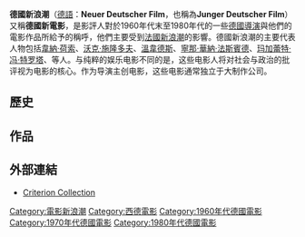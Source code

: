 {{expand|time=2009-06-21T06:53:33+00:00}}
{{Infobox Film Movement
| name           = 德國新浪潮
| image          =
| imagesize      = 
| caption        = 
| yearsactive    = 1962–1982
| country        = [[西德|西德]]
| majorfigures   = {{spml|[[寧那·華納·法斯賓德|寧那·華納·法斯賓德]]|[[韋納·荷索|韋納·荷索]]|[[文·溫德斯|文·溫德斯]]|[[沃克·施隆多夫|沃克·施隆多夫]]|{{tsl|en|Alexander Kluge|亞歷山大‧克魯格}}|[[玛加蕾特·冯·特罗塔|玛加蕾特·冯·特罗塔]]|{{tsl|en|Hans-Jürgen Syberberg|漢斯·于爾根·西貝爾貝格}}|[[尤利·隆美爾|尤利·隆美爾]]|{{tsl|en|Harun Farocki|哈倫‧法洛基}}|[[沃尔夫冈·彼得森|沃夫岡·彼得森]]|{{tsl|en|Edgar Reitz|愛德嘉·萊茲}}|{{tsl|en|Helma Sanders-Brahms|賀瑪·桑德斯-布拉姆斯}}|{{tsl|en|Peter Schamoni|彼得·夏孟尼}}|{{tsl|en|Werner Schroeter|華納·雪洛特}}|[[史特勞普-蕙葉|史特勞普-蕙葉]]}}
| influences     = [[法國新浪潮|法國新浪潮]]、[[古典好萊塢電影|古典好萊塢電影]]
| influenced     = 
}}
'''德國新浪潮'''（[[德語|德語]]：'''Neuer Deutscher Film'''，也稱為'''Junger Deutscher Film'''）又稱'''德國新電影'''，是影評人對於1960年代末至1980年代的一些[[德國|德國]][[導演|導演]]與他們的電影作品所給予的稱呼，他們主要受到[[法國新浪潮|法國新浪潮]]的影響。德國新浪潮的主要代表人物包括[[韋納·荷索|韋納·荷索]]、[[沃克·施隆多夫|沃克·施隆多夫]]、[[溫韋德斯|溫韋德斯]]、[[寧那·華納·法斯賓德|寧那·華納·法斯賓德]]、[[玛加蕾特·冯·特罗塔|玛加蕾特·冯·特罗塔]]、{{tsl|en|Hans-Jürgen Syberberg|漢斯·于爾根·西貝爾貝格}}等人。与纯粹的娱乐电影不同的是，这些电影人将对社会与政治的批评视为电影的核心。作为导演主创电影，这些电影通常独立于大制作公司。

== 歷史 ==

== 作品 ==

== 外部連結 ==
*[https://www.criterion.com/shop/collection/11-new-german-cinema Criterion Collection] {{Wayback|url=https://www.criterion.com/shop/collection/11-new-german-cinema |date=20220617070847 }}

{{電影新浪潮}}
{{DEFAULTSORT:Neuer Deutscher Film}}
[[Category:電影新浪潮|Category:電影新浪潮]]
[[Category:西德電影|Category:西德電影]]
[[Category:1960年代德國電影|Category:1960年代德國電影]]
[[Category:1970年代德國電影|Category:1970年代德國電影]]
[[Category:1980年代德國電影|Category:1980年代德國電影]]